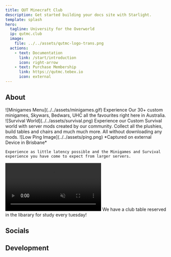 ```yaml
---
title: QUT Minecraft Club
description: Get started building your docs site with Starlight.
template: splash
hero:
  tagline: University for the Overworld
  ip: qutmc.club
  image:
    file: ../../assets/qutmc-logo-trans.png
  actions:
    - text: Documentation
      link: /start/introduction
      icon: right-arrow
    - text: Purchase Membership
      link: https://qutmc.tebex.io
      icon: external
---
```



## About 

<CardGrid stagger>
	<Card title="30+ Minigames" icon="puzzle">
    ![Minigames Menu](../../assets/minigames.gif)
    Experience Our 30+ custom minigames, Skywars, Bedwars, UHC all the favourites right here in Australia.
  </Card>
	<Card title="Custom Survival" icon="sun">
    ![Survival World](../../assets/survival.png)
    Experience our Custom Survival world with server mods created by our community. Collect all the plushies, build tables and chairs and much much more. All without downloading any mods.
  </Card>
	<Card title="Right Here in Brisbane" icon="seti:xml">
    ![Low Ping Image](../../assets/ping.png)
    *Captured on external Device in Brisbane*

    Experience as little latency possible and the Minigames and Survival experience you have come to expect from larger servers.
  </Card>
  <Card title="In Person Events" icon="star">
    <video autoplay loop muted src="src/assets/steve.webm" />
    We run in person events in the club such as watching "A Minecraft Movie". We are always planning upcoming events and you can find out what is next on our socials.
  </Card>
  <Card title="Study Hangout" icon="open-book">
    We have a club table reserved in the libarary for study every tuesday!
  </Card>
</CardGrid>

## Socials
<CardGrid>
	<LinkCard title="Discord" icon="discord"/>
	<LinkCard title="Facebook" icon="facebook"/>
	<LinkCard title="Instagram"/>
  <LinkCard title="Twitch" icon="setting"/>
</CardGrid>

## Development
<CardGrid>
  <LinkCard title="Modrinth" icon="setting"/>
  <LinkCard title="Github" icon="setting"/>
</CardGrid>